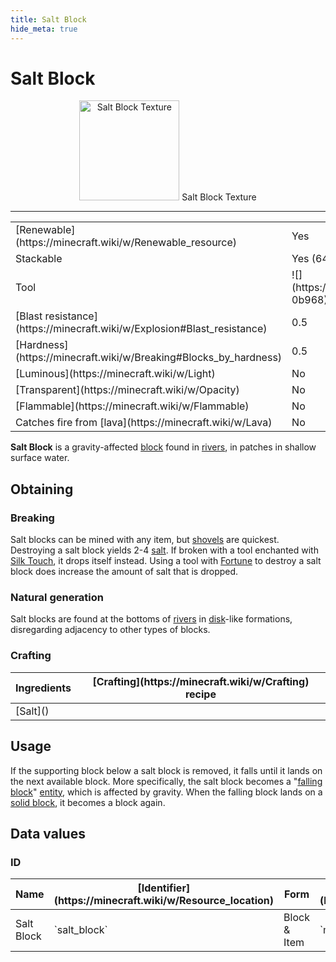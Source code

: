 ```yaml
---
title: Salt Block
hide_meta: true
---
```


# Salt Block

<p align="center">
    <img src="https://i.imgur.com/hakcyzD.png" alt="Salt Block Texture" width="160px" />
    Salt Block Texture
</p>

---

<table>
    <tbody>
        <tr>
            <td>[Renewable](https://minecraft.wiki/w/Renewable_resource)</td>
            <td>Yes</td>
        </tr>
        <tr>
            <td>Stackable</td>
            <td>Yes (64)</td>
        </tr>
        <tr>
            <td>Tool</td>
            <td>![](https://minecraft.wiki/images/SlotSprite_Shovel_Required.png?0b968) [Shovel](https://minecraft.wiki/w/Shovel)</td> 
        </tr>
        <tr>
            <td>[Blast resistance](https://minecraft.wiki/w/Explosion#Blast_resistance)</td>
            <td>0.5</td>
        </tr>
        <tr>
            <td>[Hardness](https://minecraft.wiki/w/Breaking#Blocks_by_hardness)</td>
            <td>0.5</td>
        </tr>
        <tr>
            <td>[Luminous](https://minecraft.wiki/w/Light)</td>
            <td>No</td>
        </tr>
        <tr>
            <td>[Transparent](https://minecraft.wiki/w/Opacity)</td>
            <td>No</td>
        </tr>
        <tr>
            <td>[Flammable](https://minecraft.wiki/w/Flammable)</td>
            <td>No</td>
        </tr>
        <tr>
            <td>Catches fire from [lava](https://minecraft.wiki/w/Lava)</td>
            <td>No</td>
        </tr>
    </tbody>
</table>

**Salt Block** is a gravity-affected [block](https://minecraft.wiki/w/Block) found in [rivers](https://minecraft.wiki/w/River), in patches in shallow surface water.

## Obtaining

### Breaking

Salt blocks can be mined with any item, but [shovels](https://minecraft.wiki/w/Shovel) are quickest. Destroying a salt block yields 2-4 [salt](). If broken with a tool enchanted with [Silk Touch](https://minecraft.wiki/w/Silk_Touch), it drops itself instead. Using a tool with [Fortune](https://minecraft.wiki/w/Fortune) to destroy a salt block does increase the amount of salt that is dropped.

### Natural generation

Salt blocks are found at the bottoms of [rivers](https://minecraft.wiki/w/River) in [disk](https://minecraft.wiki/w/Disk)-like formations, disregarding adjacency to other types of blocks.

### Crafting

<table>
    <thead>
        <tr>
            <th>Ingredients</th>
            <th>[Crafting](https://minecraft.wiki/w/Crafting) recipe</th>
        </tr>
    </thead>
    <tbody>
        <tr>
            <td>[Salt]()</td>
            <td><CraftingRecipe slots={['better_mcdonalds_mod:salt','better_mcdonalds_mod:salt','','better_mcdonalds_mod:salt','better_mcdonalds_mod:salt','','','','']} result="better_mcdonalds_mod:salt_block" /></td>
        </tr>
    </tbody>
</table>

## Usage

If the supporting block below a salt block is removed, it falls until it lands on the next available block. More specifically, the salt block becomes a "[falling block](https://minecraft.wiki/w/Falling_block)" [entity](https://minecraft.wiki/w/Entity), which is affected by gravity. When the falling block lands on a [solid block](https://minecraft.wiki/w/Solid_block), it becomes a block again.

## Data values

### ID

<table>
    <thead>
        <tr>
            <th>Name</th>
            <th>[Identifier](https://minecraft.wiki/w/Resource_location)</th>
            <th>Form</th>
            <th>[Block tags](https://minecraft.wiki/w/Tag)</th>
            <th>Translation key</th>
        </tr>
    </thead>
    <tbody>
        <tr>
            <td>Salt Block</td>
            <td>`salt_block`</td>
            <td>Block & Item</td>
            <td>`mineable/shovel`</td>
            <td>`block.better_mcdonalds_mod.salt_block`</td>
        </tr>
    </tbody>
</table>